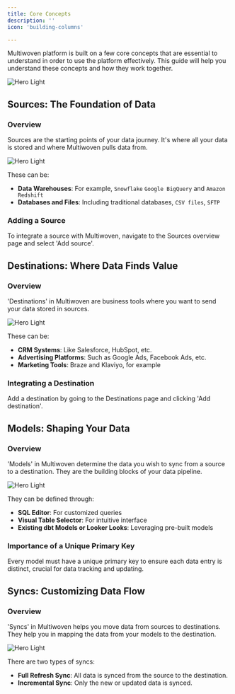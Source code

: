 ```yaml
---
title: Core Concepts
description: ''
icon: 'building-columns'

---
```


Multiwoven platform is built on a few core concepts that are essential to understand in order to use the platform effectively. This guide will help you understand these concepts and how they work together.

<img
  className="block"
  src="https://res.cloudinary.com/dspflukeu/image/upload/v1714756028/AIS/Core_Concepts_v4o7rp.png"
  alt="Hero Light"
/>


## Sources: The Foundation of Data

### Overview
Sources are the starting points of your data journey. It's where all your data is stored and where Multiwoven pulls data from.

<img
  className="block"
  src="https://res.cloudinary.com/dspflukeu/image/upload/v1714756029/AIS/Sources_xrjsvz.png"
  alt="Hero Light"
/>

These can be:
- **Data Warehouses**: For example, `Snowflake` `Google BigQuery` and `Amazon Redshift`
- **Databases and Files**: Including traditional databases, `CSV files`, `SFTP`


### Adding a Source
To integrate a source with Multiwoven, navigate to the Sources overview page and select 'Add source'.

## Destinations: Where Data Finds Value

### Overview

'Destinations' in Multiwoven are business tools where you want to send your data stored in sources. 

<img
  className="block"
  src="https://res.cloudinary.com/dspflukeu/image/upload/v1714756029/AIS/Destinations_p2du4o.png"
  alt="Hero Light"
/>

These can be:
- **CRM Systems**: Like Salesforce, HubSpot, etc.
- **Advertising Platforms**: Such as Google Ads, Facebook Ads, etc.
- **Marketing Tools**: Braze and Klaviyo, for example

### Integrating a Destination
Add a destination by going to the Destinations page and clicking 'Add destination'.

## Models: Shaping Your Data

### Overview
'Models' in Multiwoven determine the data you wish to sync from a source to a destination. They are the building blocks of your data pipeline.

<img
  className="block"
  src="https://res.cloudinary.com/dspflukeu/image/upload/v1714756030/AIS/Models_dyihll.png"
  alt="Hero Light"
/>

They can be defined through:

- **SQL Editor**: For customized queries
- **Visual Table Selector**: For intuitive interface
- **Existing dbt Models or Looker Looks**: Leveraging pre-built models

### Importance of a Unique Primary Key
Every model must have a unique primary key to ensure each data entry is distinct, crucial for data tracking and updating.

## Syncs: Customizing Data Flow

### Overview
'Syncs' in Multiwoven helps you move data from sources to destinations. They help you in mapping the data from your models to the destination.

<img
  className="block"
  src="https://res.cloudinary.com/dspflukeu/image/upload/v1714756030/AIS/Syncs_dncrnv.png"
  alt="Hero Light"
/>

There are two types of syncs:
- **Full Refresh Sync**: All data is synced from the source to the destination.
- **Incremental Sync**: Only the new or updated data is synced.